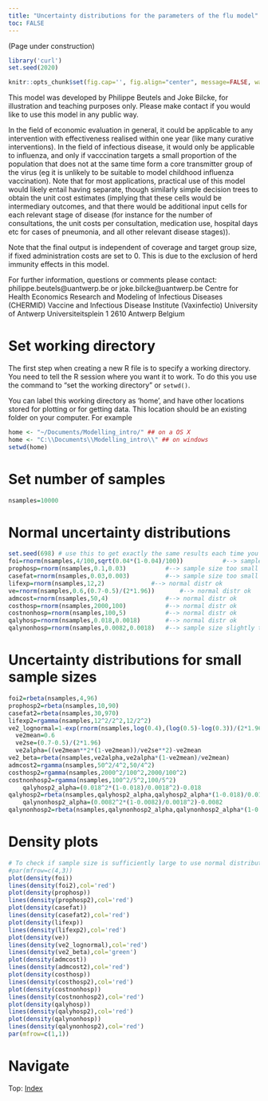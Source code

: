 ```yaml
---
title: "Uncertainty distributions for the parameters of the flu model"
toc: FALSE
---
```


(Page under construction)
```r
library('curl')
set.seed(2020)

knitr::opts_chunk$set(fig.cap='', fig.align="center", message=FALSE, warning=FALSE, fig.height = 6, fig.width = 10)
```

This model was developed by Philippe Beutels and Joke Bilcke, for illustration and teaching purposes only. 
Please make contact if you would like to use this model in any public way.

In the field of economic evaluation in general, it could be applicable to any intervention with effectiveness realised 
within one year (like many curative interventions). In the field of infectious disease, it would only be applicable to 
influenza, and only if vacccination targets a small proportion of the population that does not at the same time form a 
core transmitter group of the virus (eg it is unlikely to be suitable to model childhood influenza vaccination). Note 
that for most applications, practical use of this model would likely entail having separate, though similarly simple 
decision trees to obtain the unit cost estimates (implying that these cells would be intermediary 
outcomes, and that there would be additional input cells for each relevant stage of disease (for instance for the number
of consultations, the unit costs per consultation, medication use, hospital days etc for cases of pneumonia, and all 
other relevant disease stages)).

Note that the final output is independent of coverage and target group size, if fixed administration costs are set to 0. 
This is due to the exclusion of herd immunity effects in this model.  

For further information, questions or comments please contact: 
philippe.beutels@uantwerp.be or joke.bilcke@uantwerp.be
Centre for Health Economics Research and Modeling of Infectious Diseases (CHERMID)
Vaccine and Infectious Disease Institute (Vaxinfectio)
University of Antwerp
Universiteitsplein 1
2610 Antwerp
Belgium

# Set working directory
The first step when creating a new R file is to specify a working directory. You need to tell the R session where you want it to work. To do this you use the command to "set the working directory" or `setwd()`. 

You can label this working directory as 'home', and have other locations stored for plotting or for getting data. This location should be an existing folder on your computer. For example

```r
home <- "~/Documents/Modelling_intro/" ## on a OS X
home <- "C:\\Documents\\Modelling_intro\\" ## on windows
setwd(home)
```

# Set number of samples
```r
nsamples=10000

```

# Normal uncertainty distributions
```r

set.seed(698) # use this to get exactly the same results each time you run the code (e.g. for code checking)
foi=rnorm(nsamples,4/100,sqrt(0.04*(1-0.04)/100))			#--> sample size too small for normal distr
prophosp=rnorm(nsamples,0.1,0.03)			#--> sample size too small for normal distr
casefat=rnorm(nsamples,0.03,0.003)  		#--> sample size too small for normal distr
lifexp=rnorm(nsamples,12,2)				#--> normal distr ok
ve=rnorm(nsamples,0.6,(0.7-0.5)/(2*1.96))		#--> normal distr ok		
admcost=rnorm(nsamples,50,4)				#--> normal distr ok
costhosp=rnorm(nsamples,2000,100)			#--> normal distr ok
costnonhosp=rnorm(nsamples,100,5)			#--> normal distr ok
qalyhosp=rnorm(nsamples,0.018,0.0018) 		#--> normal distr ok
qalynonhosp=rnorm(nsamples,0.0082,0.0018) 	#--> sample size slightly too low for normal distr

```

# Uncertainty distributions for small sample sizes
```r

foi2=rbeta(nsamples,4,96)
prophosp2=rbeta(nsamples,10,90)
casefat2=rbeta(nsamples,30,970)
lifexp2=rgamma(nsamples,12^2/2^2,12/2^2)
ve2_lognormal=1-exp(rnorm(nsamples,log(0.4),(log(0.5)-log(0.3))/(2*1.96)))
  ve2mean=0.6
  ve2se=(0.7-0.5)/(2*1.96)
  ve2alpha=((ve2mean**2*(1-ve2mean))/ve2se**2)-ve2mean
ve2_beta=rbeta(nsamples,ve2alpha,ve2alpha*(1-ve2mean)/ve2mean)
admcost2=rgamma(nsamples,50^2/4^2,50/4^2)
costhosp2=rgamma(nsamples,2000^2/100^2,2000/100^2)
costnonhosp2=rgamma(nsamples,100^2/5^2,100/5^2)
	qalyhosp2_alpha=(0.018^2*(1-0.018)/0.0018^2)-0.018
qalyhosp2=rbeta(nsamples,qalyhosp2_alpha,qalyhosp2_alpha*(1-0.018)/0.018)
	qalynonhosp2_alpha=(0.0082^2*(1-0.0082)/0.0018^2)-0.0082
qalynonhosp2=rbeta(nsamples,qalynonhosp2_alpha,qalynonhosp2_alpha*(1-0.0082)/0.0082)

```

# Density plots
```r
# To check if sample size is sufficiently large to use normal distribution
#par(mfrow=c(4,3))
plot(density(foi))
lines(density(foi2),col='red')
plot(density(prophosp))
lines(density(prophosp2),col='red')
plot(density(casefat))
lines(density(casefat2),col='red')
plot(density(lifexp))
lines(density(lifexp2),col='red')
plot(density(ve))
lines(density(ve2_lognormal),col='red')
lines(density(ve2_beta),col='green')
plot(density(admcost))
lines(density(admcost2),col='red')
plot(density(costhosp))
lines(density(costhosp2),col='red')
plot(density(costnonhosp))
lines(density(costnonhosp2),col='red')
plot(density(qalyhosp))
lines(density(qalyhosp2),col='red')
plot(density(qalynonhosp))
lines(density(qalynonhosp2),col='red')
par(mfrow=c(1,1))

```


<div>
# Navigate
Top: [Index](index.html)
</div>

